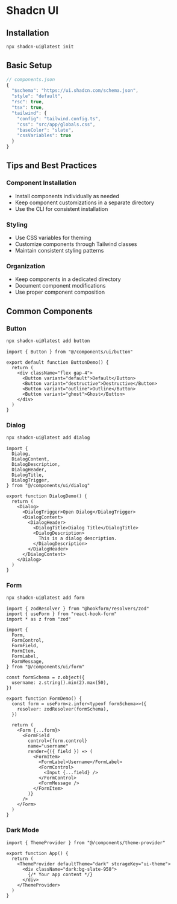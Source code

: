 # Shadcn UI

## Installation

```bash
npx shadcn-ui@latest init
```

## Basic Setup

```typescript
// components.json
{
  "$schema": "https://ui.shadcn.com/schema.json",
  "style": "default",
  "rsc": true,
  "tsx": true,
  "tailwind": {
    "config": "tailwind.config.ts",
    "css": "src/app/globals.css",
    "baseColor": "slate",
    "cssVariables": true
  }
}
```

## Tips and Best Practices

### Component Installation
- Install components individually as needed
- Keep component customizations in a separate directory
- Use the CLI for consistent installation

### Styling
- Use CSS variables for theming
- Customize components through Tailwind classes
- Maintain consistent styling patterns

### Organization
- Keep components in a dedicated directory
- Document component modifications
- Use proper component composition

## Common Components

### Button
```bash
npx shadcn-ui@latest add button
```

```tsx
import { Button } from "@/components/ui/button"

export default function ButtonDemo() {
  return (
    <div className="flex gap-4">
      <Button variant="default">Default</Button>
      <Button variant="destructive">Destructive</Button>
      <Button variant="outline">Outline</Button>
      <Button variant="ghost">Ghost</Button>
    </div>
  )
}
```

### Dialog
```bash
npx shadcn-ui@latest add dialog
```

```tsx
import {
  Dialog,
  DialogContent,
  DialogDescription,
  DialogHeader,
  DialogTitle,
  DialogTrigger,
} from "@/components/ui/dialog"

export function DialogDemo() {
  return (
    <Dialog>
      <DialogTrigger>Open Dialog</DialogTrigger>
      <DialogContent>
        <DialogHeader>
          <DialogTitle>Dialog Title</DialogTitle>
          <DialogDescription>
            This is a dialog description.
          </DialogDescription>
        </DialogHeader>
      </DialogContent>
    </Dialog>
  )
}
```

### Form
```bash
npx shadcn-ui@latest add form
```

```tsx
import { zodResolver } from "@hookform/resolvers/zod"
import { useForm } from "react-hook-form"
import * as z from "zod"

import {
  Form,
  FormControl,
  FormField,
  FormItem,
  FormLabel,
  FormMessage,
} from "@/components/ui/form"

const formSchema = z.object({
  username: z.string().min(2).max(50),
})

export function FormDemo() {
  const form = useForm<z.infer<typeof formSchema>>({
    resolver: zodResolver(formSchema),
  })

  return (
    <Form {...form}>
      <FormField
        control={form.control}
        name="username"
        render={({ field }) => (
          <FormItem>
            <FormLabel>Username</FormLabel>
            <FormControl>
              <Input {...field} />
            </FormControl>
            <FormMessage />
          </FormItem>
        )}
      />
    </Form>
  )
}
```

### Dark Mode
```tsx
import { ThemeProvider } from "@/components/theme-provider"

export function App() {
  return (
    <ThemeProvider defaultTheme="dark" storageKey="ui-theme">
      <div className="dark:bg-slate-950">
        {/* Your app content */}
      </div>
    </ThemeProvider>
  )
}
```